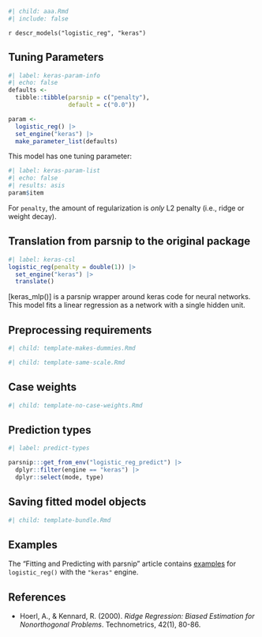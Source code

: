```r
#| child: aaa.Rmd
#| include: false
```

`r descr_models("logistic_reg", "keras")`

## Tuning Parameters

```r
#| label: keras-param-info
#| echo: false
defaults <- 
  tibble::tibble(parsnip = c("penalty"),
                 default = c("0.0"))

param <-
  logistic_reg() |> 
  set_engine("keras") |> 
  make_parameter_list(defaults)
```

This model has one tuning parameter:

```r
#| label: keras-param-list
#| echo: false
#| results: asis
param$item
```

For `penalty`, the amount of regularization is _only_ L2 penalty (i.e., ridge or weight decay). 

## Translation from parsnip to the original package

```r
#| label: keras-csl
logistic_reg(penalty = double(1)) |> 
  set_engine("keras") |> 
  translate()
```

[keras_mlp()] is a parsnip wrapper around keras code for neural networks. This model fits a linear regression as a network with a single hidden unit. 

## Preprocessing requirements

```r
#| child: template-makes-dummies.Rmd
```

```r
#| child: template-same-scale.Rmd
```

## Case weights

```r
#| child: template-no-case-weights.Rmd
```

## Prediction types

```r
#| label: predict-types

parsnip:::get_from_env("logistic_reg_predict") |>
  dplyr::filter(engine == "keras") |>
  dplyr::select(mode, type)

```

## Saving fitted model objects

```r
#| child: template-bundle.Rmd
```

## Examples 

The "Fitting and Predicting with parsnip" article contains [examples](https://parsnip.tidymodels.org/articles/articles/Examples.html#logistic-reg-keras) for `logistic_reg()` with the `"keras"` engine.

## References

 - Hoerl, A., & Kennard, R. (2000). _Ridge Regression: Biased Estimation for Nonorthogonal Problems_. Technometrics, 42(1), 80-86. 

